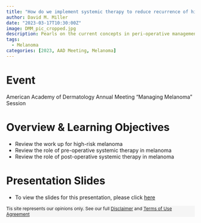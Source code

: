 ```yaml
---
title: "How do we implement systemic therapy to reduce recurrence of high-risk melanomas: from neoadjuvant to adjuvant therapy?"
author: David M. Miller
date: "2023-03-17T10:30:00Z"
image: DMM_pic_cropped.jpg
description: Pearls on the current concepts in peri-operative management of high-risk melanoma
tags: 
  - Melanoma
categories: [2023, AAD Meeting, Melanoma]
---
```


# Event
American Academy of Dermatology Annual Meeting "Managing Melanoma" Session

# Overview & Learning Objectives
- Review the work up for high-risk melanoma 
- Review the role of pre-operative systemic therapy in melanoma 
- Review the role of post-operative systemic therapy in melanoma

# Presentation Slides
- To view the slides for this presentation, please click [here](https://www.themillerlab.io/presentations/aad_peri-operative_management_of_high-risk_melanoma_03-17-2023/slides#/)


<div style="background-color:#F5F5F5; margin-left: 0px; padding: 0px; padding-left: 0px; font-size: 12px">
Tis site represents our opinions only. See our full [Disclaimer](ttps://www.temillerlab.io/privacy/) and [Terms of Use Agreement](ttps://www.temillerlab.io/terms/)</div>
